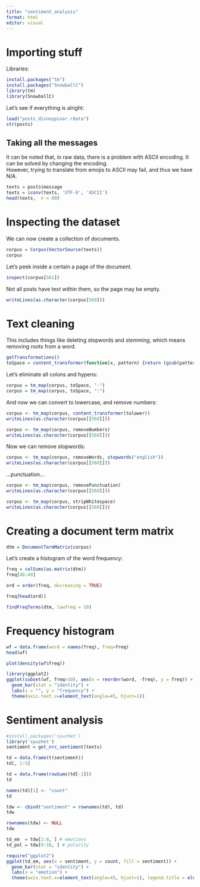 ```yaml
---
title: "sentiment_analysis"
format: html
editor: visual
---
```


# Importing stuff

Libraries:

```r
install.packages("tm")
install.packages("SnowballC")
library(tm)
library(SnowballC)
```

Let's see if everything is alright:

```r
load("posts_disneypixar.rdata")
str(posts)
```

## Taking all the messages

It can be noted that, in raw data, there is a problem with ASCII encoding. It can be solved by changing the encoding.\
However, trying to translate from emojis to ASCII may fail, and thus we have N/A.

```r
texts = posts$message
texts = iconv(texts, 'UTF-8', 'ASCII')
head(texts,  n = 60)
```

# Inspecting the dataset

We can now create a collection of documents.

```r
corpus = Corpus(VectorSource(texts))
corpus
```

Let's peek inside a certain a page of the document.

```r
inspect(corpus[561])
```

Not all posts have text within them, so the page may be empty.

```r
writeLines(as.character(corpus[560]))
```

# Text cleaning

This includes things like deleting stopwords and *stemming*, which means removing roots from a word.

```r
getTransformations()
toSpace = content_transformer(function(x, pattern) {return (gsub(pattern, " ", x))})
```

Let's eliminate all colons and hypens:

```r
corpus = tm_map(corpus, toSpace, "-")
corpus = tm_map(corpus, toSpace, ":")
```

And now we can convert to lowercase, and remove numbers:

```r
corpus <- tm_map(corpus, content_transformer(tolower))
writeLines(as.character(corpus[[560]]))
```

```r
corpus <- tm_map(corpus, removeNumbers)
writeLines(as.character(corpus[[560]]))
```

Now we can remove stopwords:

```r
corpus <- tm_map(corpus, removeWords, stopwords("english"))
writeLines(as.character(corpus[[560]]))
```

...punctuation...

```r
corpus <- tm_map(corpus, removePunctuation)
writeLines(as.character(corpus[[560]]))
```

```r
corpus <- tm_map(corpus, stripWhitespace)
writeLines(as.character(corpus[[560]]))
```

# Creating a document term matrix

```r
dtm = DocumentTermMatrix(corpus)
```

Let's create a histogram of the word frequency:

```r
freq = colSums(as.matrix(dtm))
freq[46:49]
```

```r
ord = order(freq, decreasing = TRUE)
```

```r
freq[head(ord)]
```

```r
findFreqTerms(dtm, lowfreq = 10)
```

# Frequency histogram

```r
wf = data.frame(word = names(freq), freq=freq)
head(wf)
```

```r
plot(density(wf$freq))
```

```r
library(ggplot2)
ggplot(subset(wf, freq>10), aes(x = reorder(word, -freq), y = freq)) +
  geom_bar(stat = "identity") + 
  labs(x = "", y = "frequency") +
  theme(axis.text.x=element_text(angle=45, hjust=1))
```

# Sentiment analysis

```r
#install.packages('syuzhet')
library('syuzhet')
sentiment = get_nrc_sentiment(texts)

td = data.frame(t(sentiment))
td[, 1:5]
```

```r
td = data.frame(rowSums(td[-1]))
td
```

```r
names(td)[1] <- "count"
td
```

```r
tdw <- cbind("sentiment" = rownames(td), td)
tdw

```

```r
rownames(tdw) <- NULL
tdw
```

```r
td_em  = tdw[1:8, ] # emotions
td_pol = tdw[9:10, ] # polarity
```

```r
require("ggplot2")
ggplot(td_em, aes(x = sentiment, y = count, fill = sentiment)) +
  geom_bar(stat = "identity") +
  labs(x = "emotion") +
  theme(axis.text.x=element_text(angle=45, hjust=1), legend.title = element_blank())
```
